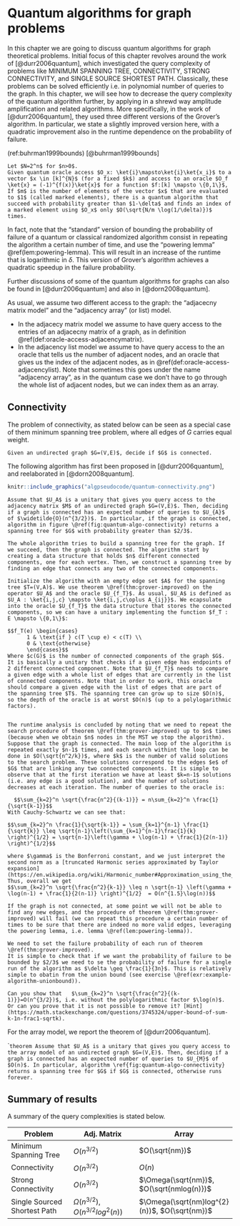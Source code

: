 # Quantum algorithms for graph problems {#chap-graphs}

In this chapter we are going to discuss quantum algorithms for graph theoretical problems. Initial focus of this chapter revolves around the work of [@durr2006quantum], which investigated the query complexity of problems like MINIMUM SPANNING TREE, CONNECTIVITY, STRONG CONNECTIVITY, and SINGLE SOURCE SHORTEST PATH. Classically, these problems can be solved efficiently i.e. in polynomial number of queries to the graph. In this chapter, we will see how to decrease the query complexity of the quantum algorithm further, by applying in a shrewd way amplitude amplification and related algorithms.
More specifically, in the work of [@durr2006quantum], they used three different versions of the Grover's algorithm. In particular, we state a slightly improved version here, with a quadratic improvement also in the runtime dependence on the probability of failure.

(ref:buhrman1999bounds) [@buhrman1999bounds]

```theorem
Let $N=2^n$ for $n>0$.
Given quantum oracle access $O_x: \ket{i}\mapsto\ket{i}\ket{x_i}$ to a vector $x \in [k]^{N}$ (for a fixed $k$) and access to an oracle $O_f \ket{x} = (-1)^{f(x)}\ket{x}$ for a function $f:[k] \mapsto \{0,1\}$, If $m$ is the number of elements of the vector $x$ that are evaluated to $1$ (called marked elements), there is a quantum algorithm that succeed with probability greater than $1-\delta$ and finds an index of a marked element using $O_x$ only $O(\sqrt{N/m \log(1/\delta)})$ times.
```

In fact, note that the "standard" version of bounding the probability of failure of a quantum or classical randomized algorithm consist in repeating the algorithm a certain number of time, and use the "powering lemma" \@ref(lem:powering-lemma). This will result in an increase of the runtime that is logarithmic in $\delta$. This version of Grover's algorithm achieves a quadratic speedup in the failure probability.

Further discussions of some of the quantum algorithms for graphs can also be found in [@durr2006quantum] and also in [@dorn2008quantum].


As usual, we assume two different access to the graph: the "adjacecny matrix model" and the "adjacency array" (or list) model.

- In the adjacecy matrix model we assume to have query access to the entries of an adjacecny matrix of a graph, as in definition \@ref(def:oracle-access-adjacencymatrix).
- In the adjacency list model we assume to have query access to the an oracle that tells us the number of adjacent nodes, and an oracle that gives us the index of the adjacent nodes, as in \@ref(def:oracle-access-adjacencylist). Note that sometimes this goes under the name "adjacency array", as in the quantum case we don't have to go through the whole list of adjacent nodes, but we can index them as an array.


<!-- The problem of the minimum spanning tree problem is stated below.  -->

<!-- ```{definition, probminspantree, name="Minimum Spanning Tree"} -->
<!-- Given an undirected and weighted graph $G$ with $N$ vertices and its weighted matrix, we wish to find the edge set $E(G)$ of a minimum spanning tree of $G$ that has the smallest weight.  -->
<!-- ``` -->

<!-- Classically, this problem is solved Boruvka's algorithm [@de2019quantum, @bondy2008graphtheory]. This algorithm works because of a simple fact about connected graph as stated below. -->

<!-- ```{lemma, factingraphtheory, name="Fact in graph theory"} -->
<!-- Let $U ⊂ V$ be a set of vertices of a connected graph $G = (V,E)$ and let $e$ be a minimum weight edge of $(U × \bar U ∩ E$. Then there is a minimum spanning tree containing $e$. -->

<!-- ``` -->

<!-- ```{proof} -->
<!-- This proof requires to show there exists a spanning tree in graph $G$ such that it has minimum weight of all possible others. Firstly, the existence of a spanning tree in $G$ is clear because a connected graph automatically implies a spanning tree exists.  -->

<!-- We can prove the minimum weight edge $e$ is in the minimum spanning tree by contradiction. Assume that a minimum spanning tree does not contain $e$. This implies that $e$ must be connected to vertices that are not in $U$ so that $G$ is a disconnected graph. This is a contradiction because $G$ is already connected. Next, we need to show that there exists a minimum spanning tree contains the smallest weight. Assume all others edges in $G$ except $e$ has greater or equal weights. Because $e$ is the edge that has the minimal weight and a minimum spanning tree requires all vertices to be covered, there must be at least one spanning tree that uses $e$ as one of its edges. -->
<!-- ``` -->

<!-- ### The algorithm in the adjacency array model -->

<!-- ````{theorem, algo-mst, name="Quantum algorithm for minimum-spanning-tree"} -->
<!-- Assume to have query access to the adjacency matrix $M$ of an undirected graph $G=(V,E)$. Then the algorithm in \ref{fig:quantum-algo-mst} outputs the edge set of a minimum spanning tree of $G$ with probability at least $\frac{1}{4}. The algorithm uses $O(\sqrt{nm})$ in the array model and $O(n^{\frac{3}{2}})$ in the array model [@de2019quantum].  -->
<!-- ``` -->


<!-- ```{proof} -->

<!-- <!-- There are two inputs: the weighted matrix $\sum_{i = 0}^{i = 2m-1}\sum_{j = 0}^{j = N}{w_{ij}}$ and the list of outward edges of each vertex (the array model input) denoted as $e_{1} = {1, 2, ..., 2m-1}$. Recall we only encode the edges $2m -1$ times because each is encoded twice. In the paper, it applies two functions $f$ and $g$: -->

<!-- <!-- $f(m) -> w_{m}$ (maps each edge to its corresponding weight)\\ -->
<!-- <!-- $g(m) -> k $ (maps each edge to the spanning tree $T_{j}$ -->

<!-- <!-- From the perspective of the initialization for Find Min, it means there will be two operators acting to form the initial state. Therefore, -->

<!-- <!-- 1. Initialize:\\ -->
<!-- <!-- $W|0> = \sum_{i = 0}^{2m-1}{|e_{i}, w_{i}>}$\\ -->
<!-- <!-- $U|0> = \sum_{k = 1}^{N}|T_{j}>$ such that $|T_{j}>$ represents each spanning forest $T_{j}$\\ -->

<!-- <!-- while: $i != N$ (it has not investigated all vertices of $G$) -->

<!-- <!-- 2. Apply the Find Min subroutine using $\sum_{k = 1}^{N}|T_{j}>$ as input. Each iteration will find the smallest weighted edge for each vertex $i$ up until $N$ -->

<!-- <!-- 3. Output the edge set $E$ of a minimum spanning tree -->

<!-- <!-- ## How the Finding the Minimum subroutine is used in the Minimum Spanning Tree problem -->

<!-- <!-- In the array model, suppose there are $m_{i}$ edges coming out for vertex $i$. For each increment of $l$, apply the operator $O_{i}$ from the oracle such that\\ -->

<!-- <!-- $O_{i}|T_{j}> = \sum_{i = 1}^{k}{p_{i}|e_{i}>}$ where $p_{i}$ represents the probability amplitude such that $e_{i}$ is a minimum edge.  -->

<!-- <!-- Apply "finding the minimum value algorithm" to find the smallest possible weighted edge $e_ij$ -->

<!-- <!-- Interrupt the algorithm when it reaches $l = (l+2)c\sqrt{km}$ -->


<!-- ``` -->





<!-- WHEN THE CODE OF LATEX WITH THE ALGORITHM IS READY AND COMPILED -->
<!-- ```{r, quantum-algo-mst, fig.cap="Algorithm for graph minimum spannig trees", echo=FALSE} -->
<!-- knitr::include_graphics("algpseudocode/quantum-mst") -->
<!-- ``` -->


<!-- WHEN THE CODE OF LATEX WITH THE ALGORITHM IS READY AND COMPILED -->
<!-- ```{r, quantum-algo-mst, fig.cap="Algorithm for graph minimum spannig trees", echo=FALSE} -->
<!-- knitr::include_graphics("algpseudocode/quantum-mst") -->
<!-- ``` -->


## Connectivity

The problem of connectivity, as stated below can be seen as a special case of them minimum spanning tree problem, where all edges of $G$ carries equal weight.

```definition
Given an undirected graph $G=(V,E)$, decide if $G$ is connected.
```


The following algorithm has first been proposed in [@durr2006quantum], and reelaborated in [@dorn2008quantum].


```r
knitr::include_graphics("algpseudocode/quantum-connectivity.png")
```


```theorem
Assume that $U_A$ is a unitary that gives you query access to the adjacency matrix $M$ of an undirected graph $G=(V,E)$. Then, deciding if a graph is connected has an expected number of queries to $U_{A}$ of $\widetilde{O}(n^{3/2})$. In particular, if the graph is connected, algorithm in figure \@ref(fig:quantum-algo-connectivity) returns a spanning tree for $G$ with probability greater than $2/3$.
```


```proof
The whole algorithm tries to build a spanning tree for the graph. If we succeed, then the graph is connected. The algorithm start by creating a data structure that holds $n$ different connected components, one for each vertex. Then, we construct a spanning tree by finding an edge that connects any two of the connected components.

Initialize the algorithm with an empty edge set $A$ for the spanning tree $T=(V,A)$. We use theorem \@ref(thm:grover-improved) on the operator $U_A$ and the oracle $U_{f_T}$. As usual, $U_A$ is defined as $U_A : \ket{i,j,c} \mapsto \ket{i,j,c\oplus A_{ij}}$. We ecapsulate into the oracle $U_{f_T}$ the data structure that stores the connected components, so we can have a unitary implementing the function $f_T : E \mapsto \{0,1\}$:

$$f_T(e) \begin{cases}
      1 & \text{if } c(T \cup e) < c(T) \\
      0 & \text{otherwise}
      \end{cases}$$
Where $c(G)$ is the number of connected components of the graph $G$. It is basically a unitary that checks if a given edge has endpoints of 2 different connected component. Note that $U_{f_T}$ needs to compare a given edge with a whole list of edges that are currently in the list of connected components. Note that in order to work, this oracle should compare a given edge with the list of edges that are part of the spanning tree $T$. The spanning tree can grow up to size $O(n)$, so the depth of the oracle is at worst $O(n)$ (up to a polylogarithmic factors).


The runtime analysis is concluded by noting that we need to repeat the search procedure of theorem \@ref(thm:grover-improved) up to $n$ times (because when we obtain $n$ nodes in the MST we stop the algorithm). Suppose that the graph is connected. The main loop of the algorithm is repeated exactly $n-1$ times, and each search withint the loop can be done in $O(\sqrt{n^2/k})$, where $k$ is the number of valid solutions to the search problem. These solutions correspond to the edges $e$ of $G$ that are linking any two connected components. It is simple to observe that at the first iteration we have at least $k=n-1$ solutions (i.e. any edge is a good solution), and the number of solutions decreases at each iteration. The number of queries to the oracle is:

  $$\sum_{k=2}^n \sqrt{\frac{n^2}{(k-1)}} = n\sum_{k=2}^n \frac{1}{\sqrt{k-1}}$$
With Cauchy-Schwartz we can see that:

$$\sum_{k=2}^n \frac{1}{\sqrt{k-1}} = \sum_{k=1}^{n-1} \frac{1}{\sqrt{k}} \leq \sqrt{n-1}\left(\sum_{k=1}^{n-1}\frac{1}{k} \right)^{1/2} = \sqrt{n-1}\left(\gamma + \log(n-1) + \frac{1}{2(n-1)} \right)^{1/2}$$

where $\gamma$ is the Bonferroni constant, and we just interpret the second norm as a [truncated Harmonic series approximated by Taylor expansion](https://en.wikipedia.org/wiki/Harmonic_number#Approximation_using_the_Taylor_series_expansion). Thus, overall we get
$$\sum_{k=2}^n \sqrt{\frac{n^2}{k-1}} \leq n \sqrt{n-1} \left(\gamma + \log(n-1) + \frac{1}{2(n-1)} \right)^{1/2}  = O(n^{1.5}\log(n))$$

If the graph is not connected, at some point we will not be able to find any new edges, and the procedure of theorem \@ref(thm:grover-improved) will fail (we can repeat this procedure a certain number of times to be sure that there are indeed no more valid edges, leveraging the powering lemma, i.e. lemma \@ref(lem:powering-lemma)).

We need to set the failure probability of each run of theorem \@ref(thm:grover-improved).
It is simple to check that if we want the probability of failure to be bounded by $2/3$ we need to se the probability of failure for a single run of the algorithm as $\delta \geq \frac{1}{3n}$. This is relatively simple to obatin from the union bound (see exercise \@ref(exr:example-algorithm-unionbound)).

```


```exercise
Can you show that   $\sum_{k=2}^n \sqrt{\frac{n^2}{(k-1)}}=O(n^{3/2})$, i.e. without the polylogarithmic factor $\log(n)$. Or can you prove that it is not possible to remove it? [Hint](https://math.stackexchange.com/questions/3745324/upper-bound-of-sum-k-1n-frac1-sqrtk).
```


For the array model, we report the theorem of [@durr2006quantum].

````theorem
Assume that $U_A$ is a unitary that gives you query access to the array model of an undirected graph $G=(V,E)$. Then, deciding if a graph is connected has an expected number of queries to $U_{M}$ of $O(n)$. In particular, algorithm \ref{fig:quantum-algo-connectivity} returns a spanning tree for $G$ if $G$ is connected, otherwise runs forever.
```


## Summary of results

A summary of the query complexities is stated below.


Problem  | Adj. Matrix | Array
------------- | ------------- | -------------
Minimum Spanning Tree  | $O(n^{3/2})$   | $O(\sqrt{nm})$
Connectivity  | $O(n^{3/2})$  | $O(n)$
Strong Connectivity  | $O(n^{3/2})$   | $\Omega(\sqrt{nm})$, $O(\sqrt{nmlog(n)})$
Single Sourced Shortest Path  |$\Omega(n^{3/2})$, $O(n^{3/2}log^{2}(n))$ | $\Omega(\sqrt{nm}log^{2}(n))$, $O(\sqrt{nm})$


<!-- # Extra -->

<!-- $sum(n/sqrt(k-1) = n + n/sqrt(2) + ... + n/sqrt(n-1)$ Because n and k must be positive numbers, we will have the following argument:$n + n/sqrt(2) + ... + n/sqrt(n-1) > 0$ -->
<!-- $nsqrt(n-1) + nsqrt(n-1)/sqrt(2) + ... + n > 0$ (multiply both sides by sqrt(n-1), this is valid because sqrt(n-1) > 0 )Now, notice the biggest term in this series is $nsqrt(n-1)$. In the big-oh notation type of proof, we only consider the largest term. We will then have the following argument:nsqrt(n-1) < nsqrt(n) = n^(3/2)Therefore, this series is in the order of $O(n^{3/2})$ -->